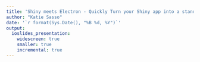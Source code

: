 ```yaml
---
title: 'Shiny meets Electron - Quickly Turn your Shiny app into a standalone desktop app'
author: "Katie Sasso"
date: '`r format(Sys.Date(), "%B %d, %Y")`'
output:
  ioslides_presentation:
    widescreen: true
    smaller: true
    incremental: true
---
```




